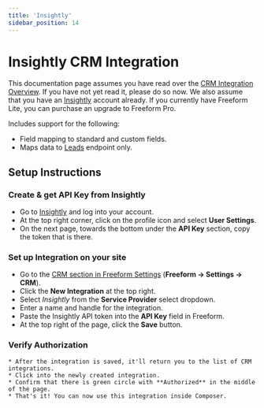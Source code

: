 ```yaml
---
title: 'Insightly'
sidebar_position: 14
---
```



# Insightly CRM Integration <Badge type="pro" text="Pro" />

This documentation page assumes you have read over the [CRM Integration Overview](./index.mdx#crm). If you have not yet read it, please do so now. We also assume that you have an [Insightly](https://www.insightly.com/) account already. If you currently have Freeform Lite, you can purchase an upgrade to Freeform Pro.

Includes support for the following:

- Field mapping to standard and custom fields.
- Maps data to [Leads](https://api.insightly.com/v3.1/Help#!/Leads/AddEntity) endpoint only.

## Setup Instructions

<VerticalStepWrapper>

<StepMarkdown>

### Create & get API Key from Insightly

- Go to [Insightly](https://www.insightly.com/) and log into your account.
- At the top right corner, click on the profile icon and select **User Settings**.
- On the next page, towards the bottom under the **API Key** section, copy the token that is there.

</StepMarkdown>

<StepMarkdown>

### Set up Integration on your site

- Go to the [CRM section in Freeform Settings](../configuration/settings/#crm) (**Freeform → Settings → CRM**).
- Click the **New Integration** at the top right.
- Select _Insightly_ from the **Service Provider** select dropdown.
- Enter a name and handle for the integration.
- Paste the Insightly API token into the **API Key** field in Freeform.
- At the top right of the page, click the **Save** button.

</StepMarkdown>

<StepMarkdown>

### Verify Authorization

    * After the integration is saved, it'll return you to the list of CRM integrations.
    * Click into the newly created integration.
    * Confirm that there is green circle with **Authorized** in the middle of the page.
    * That's it! You can now use this integration inside Composer.

</StepMarkdown>

</VerticalStepWrapper>

